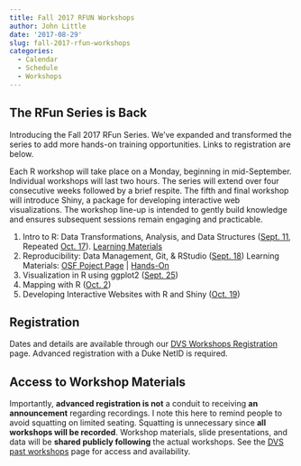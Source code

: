 ```yaml
---
title: Fall 2017 RFUN Workshops
author: John Little
date: '2017-08-29'
slug: fall-2017-rfun-workshops
categories:
  - Calendar
  - Schedule
  - Workshops
---
```


## The RFun Series is Back

Introducing the Fall 2017 RFun Series.  We've expanded and transformed the series to add more hands-on training opportunities.  Links to registration are below.   

Each R workshop will take place on a Monday, beginning in mid-September.  Individual workshops will last two hours.  The series will extend over four consecutive weeks followed by a brief respite.  The fifth and final workshop will introduce Shiny, a package for developing interactive web visualizations. The workshop line-up is intended to gently build knowledge and ensures subsequent sessions remain engaging and practicable.

1. Intro to R: Data Transformations, Analysis, and Data Structures ([Sept. 11](http://duke.libcal.com/event/3442483?hs=a), Repeated [Oct. 17](http://duke.libcal.com/event/3442545?hs=a)).  [Learning Materials](/intro2r/)
1. Reproducibility: Data Management, Git, & RStudio ([Sept. 18](http://duke.libcal.com/event/3442538?hs=a)) Learning Materials: [OSF Poject Page](https://osf.io/r6wfk/) |  [Hands-On](/git/)
1. Visualization in R using ggplot2 ([Sept. 25](http://duke.libcal.com/event/3442555?hs=a))
1. Mapping with R ([Oct. 2](http://duke.libcal.com/event/3442511?hs=a))
1. Developing Interactive Websites with R and Shiny ([Oct. 19](http://duke.libcal.com/event/3442422?hs=a))

## Registration
Dates and details are available through our [DVS Workshops Registration](http://library.duke.edu/data/news) page.  Advanced registration with a Duke NetID is required.  

## Access to Workshop Materials
Importantly, **advanced registration is not** a conduit to receiving **an announcement** regarding recordings.  I note this here to remind people to avoid squatting on limited seating.  Squatting is unnecessary since **all workshops will be recorded**.  Workshop materials, slide presentations, and data will be **shared publicly following** the actual workshops.  See the [DVS past workshops](http://library.duke.edu/data/news/past-workshops) page for access and availability.  

